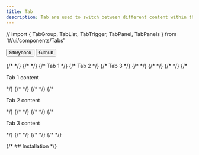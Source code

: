 ```yaml
---
title: Tab
description: Tab are used to switch between different content within the same context
---
```


// import { TabGroup, TabList, TabTrigger, TabPanel, TabPanels } from '#/ui/components/Tabs'

<div className='not-prose flex gap-2'>
  <Button variant='outline' size='xs'>
    Storybook
  </Button>
  <Button href='https://github.com/skyward-digital/sky-ui/tree/main/ui/components/Tab' variant='outline' size='xs'>
    Github
  </Button>
</div>

<br />

<div className='not-prose border rounded-lg p-6 flex items-center justify-center gap-2'>
  {/* <Tab.Group> */}
  {/* <Tab.List> */}
  {/* <Tab>Tab 1</Tab> */}
  {/* <Tab>Tab 2</Tab> */}
  {/* <Tab>Tab 3</Tab> */}
  {/* </Tab.List> */}
  {/* <Tab.Panels> */}
  {/* <Tab.Panel> */}
  {/* <p>Tab 1 content</p> */}
  {/* </Tab.Panel> */}
  {/* <Tab.Panel> */}
  {/* <p>Tab 2 content</p> */}
  {/* </Tab.Panel> */}
  {/* <Tab.Panel> */}
  {/* <p>Tab 3 content</p> */}
  {/* </Tab.Panel> */}
  {/* </Tab.Panels> */}
  {/* </Tab.Group> */}
</div>

{/* ## Installation */}
